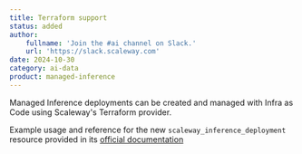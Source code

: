 ```yaml
---
title: Terraform support
status: added
author:
    fullname: 'Join the #ai channel on Slack.'
    url: 'https://slack.scaleway.com'
date: 2024-10-30
category: ai-data
product: managed-inference
---
```


Managed Inference deployments can be created and managed with Infra as Code using Scaleway's Terraform provider. 

Example usage and reference for the new `scaleway_inference_deployment` resource provided in its [official documentation](https://registry.terraform.io/providers/scaleway/scaleway/latest/docs/resources/inference_deployment)

